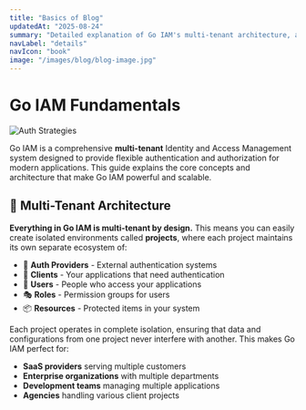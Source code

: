 ```yaml
---
title: "Basics of Blog"
updatedAt: "2025-08-24"
summary: "Detailed explanation of Go IAM's multi-tenant architecture, authentication, and authorization systems."
navLabel: "details"
navIcon: "book"
image: "/images/blog/blog-image.jpg"
---
```


# Go IAM Fundamentals

![Auth Strategies](/images/blog/blog-image.jpg)

Go IAM is a comprehensive **multi-tenant** Identity and Access Management system designed to provide flexible authentication and authorization for modern applications. This guide explains the core concepts and architecture that make Go IAM powerful and scalable.

## 🏢 Multi-Tenant Architecture

**Everything in Go IAM is multi-tenant by design.** This means you can easily create isolated environments called **projects**, where each project maintains its own separate ecosystem of:

- 🔐 **Auth Providers** - External authentication systems
- 👥 **Clients** - Your applications that need authentication
- 👤 **Users** - People who access your applications
- 🎭 **Roles** - Permission groups for users
- 📦 **Resources** - Protected items in your system

Each project operates in complete isolation, ensuring that data and configurations from one project never interfere with another. This makes Go IAM perfect for:

- **SaaS providers** serving multiple customers
- **Enterprise organizations** with multiple departments
- **Development teams** managing multiple applications
- **Agencies** handling various client projects
